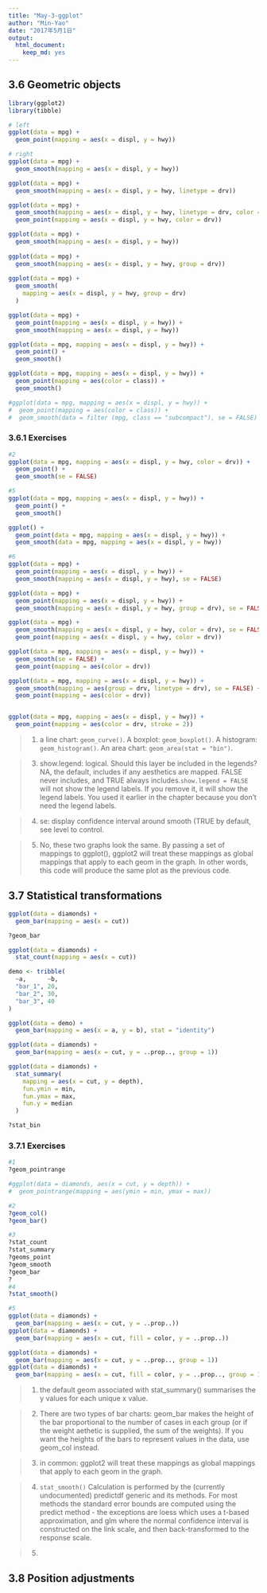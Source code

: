 ```yaml
---
title: "May-3-ggplot"
author: "Min-Yao"
date: "2017年5月1日"
output: 
  html_document: 
    keep_md: yes
---
```


## 3.6 Geometric objects

```r
library(ggplot2)
library(tibble)
```


```r
# left
ggplot(data = mpg) + 
  geom_point(mapping = aes(x = displ, y = hwy))

# right
ggplot(data = mpg) + 
  geom_smooth(mapping = aes(x = displ, y = hwy))

ggplot(data = mpg) + 
  geom_smooth(mapping = aes(x = displ, y = hwy, linetype = drv))

ggplot(data = mpg) + 
  geom_smooth(mapping = aes(x = displ, y = hwy, linetype = drv, color = drv)) +
  geom_point(mapping = aes(x = displ, y = hwy, color = drv))

```

```r
ggplot(data = mpg) +
  geom_smooth(mapping = aes(x = displ, y = hwy))
              
ggplot(data = mpg) +
  geom_smooth(mapping = aes(x = displ, y = hwy, group = drv))
    
ggplot(data = mpg) +
  geom_smooth(
    mapping = aes(x = displ, y = hwy, group = drv)
  )

ggplot(data = mpg) + 
  geom_point(mapping = aes(x = displ, y = hwy)) +
  geom_smooth(mapping = aes(x = displ, y = hwy))

ggplot(data = mpg, mapping = aes(x = displ, y = hwy)) + 
  geom_point() + 
  geom_smooth()

ggplot(data = mpg, mapping = aes(x = displ, y = hwy)) + 
  geom_point(mapping = aes(color = class)) + 
  geom_smooth()

#ggplot(data = mpg, mapping = aes(x = displ, y = hwy)) + 
#  geom_point(mapping = aes(color = class)) + 
#  geom_smooth(data = filter (mpg, class == "subcompact"), se = FALSE)
```

### 3.6.1 Exercises

```r

#2
ggplot(data = mpg, mapping = aes(x = displ, y = hwy, color = drv)) + 
  geom_point() + 
  geom_smooth(se = FALSE)

#5
ggplot(data = mpg, mapping = aes(x = displ, y = hwy)) + 
  geom_point() + 
  geom_smooth()

ggplot() + 
  geom_point(data = mpg, mapping = aes(x = displ, y = hwy)) + 
  geom_smooth(data = mpg, mapping = aes(x = displ, y = hwy))

#6
ggplot(data = mpg) + 
  geom_point(mapping = aes(x = displ, y = hwy)) +
  geom_smooth(mapping = aes(x = displ, y = hwy), se = FALSE)

ggplot(data = mpg) + 
  geom_point(mapping = aes(x = displ, y = hwy)) +
  geom_smooth(mapping = aes(x = displ, y = hwy, group = drv), se = FALSE)

ggplot(data = mpg) + 
  geom_smooth(mapping = aes(x = displ, y = hwy, color = drv), se = FALSE) +
  geom_point(mapping = aes(x = displ, y = hwy, color = drv))

ggplot(data = mpg, mapping = aes(x = displ, y = hwy)) + 
  geom_smooth(se = FALSE) +
  geom_point(mapping = aes(color = drv))

ggplot(data = mpg, mapping = aes(x = displ, y = hwy)) + 
  geom_smooth(mapping = aes(group = drv, linetype = drv), se = FALSE) +
  geom_point(mapping = aes(color = drv))


ggplot(data = mpg, mapping = aes(x = displ, y = hwy)) + 
  geom_point(mapping = aes(color = drv, stroke = 2))
```

>1. a line chart:  `geom_curve()`. A boxplot: `geom_boxplot()`. A histogram: `geom_histogram()`. An area chart: `geom_area(stat = "bin")`.

>3. show.legend: logical. Should this layer be included in the legends? NA, the default, includes if any aesthetics are mapped. FALSE never includes, and TRUE always includes.`show.legend = FALSE` will not show the legend labels. If you remove it, it will show the legend labels. You used it earlier in the chapter because you don't need the legend labels.

>4. se: display confidence interval around smooth (TRUE by default, see level to control.

>5. No, these two graphs look the same. By passing a set of mappings to ggplot(), ggplot2 will treat these mappings as global mappings that apply to each geom in the graph. In other words, this code will produce the same plot as the previous code.

## 3.7 Statistical transformations

```r
ggplot(data = diamonds) + 
  geom_bar(mapping = aes(x = cut))

?geom_bar

ggplot(data = diamonds) + 
  stat_count(mapping = aes(x = cut))

demo <- tribble(
  ~a,      ~b,
  "bar_1", 20,
  "bar_2", 30,
  "bar_3", 40
)

ggplot(data = demo) +
  geom_bar(mapping = aes(x = a, y = b), stat = "identity")

ggplot(data = diamonds) + 
  geom_bar(mapping = aes(x = cut, y = ..prop.., group = 1))

ggplot(data = diamonds) + 
  stat_summary(
    mapping = aes(x = cut, y = depth),
    fun.ymin = min,
    fun.ymax = max,
    fun.y = median
  )

?stat_bin
```

### 3.7.1 Exercises

```r
#1
?geom_pointrange

#ggplot(data = diamonds, aes(x = cut, y = depth)) + 
#  geom_pointrange(mapping = aes(ymin = min, ymax = max))

#2
?geom_col()
?geom_bar()

#3
?stat_count
?stat_summary
?geoms_point
?geom_smooth
?geom_bar
?
#4
?stat_smooth()

#5
ggplot(data = diamonds) + 
  geom_bar(mapping = aes(x = cut, y = ..prop..))
ggplot(data = diamonds) + 
  geom_bar(mapping = aes(x = cut, fill = color, y = ..prop..))

ggplot(data = diamonds) + 
  geom_bar(mapping = aes(x = cut, y = ..prop.., group = 1))
ggplot(data = diamonds) + 
  geom_bar(mapping = aes(x = cut, fill = color, y = ..prop.., group = 1))

```

>1. the default geom associated with stat_summary() summarises the y values for each unique x value.

>2. There are two types of bar charts: geom_bar makes the height of the bar proportional to the number of cases in each group (or if the weight aethetic is supplied, the sum of the weights). If you want the heights of the bars to represent values in the data, use geom_col instead. 

>3.  in common: ggplot2 will treat these mappings as global mappings that apply to each geom in the graph.

>4. `stat_smooth()` Calculation is performed by the (currently undocumented) predictdf generic and its methods. For most methods the standard error bounds are computed using the predict method - the exceptions are loess which uses a t-based approximation, and glm where the normal confidence interval is constructed on the link scale, and then back-transformed to the response scale.

>5.

## 3.8 Position adjustments




